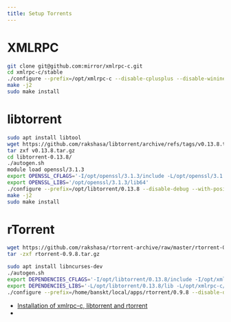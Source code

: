 ```yaml
---
title: Setup Torrents
---
```


# XMLRPC
```bash
git clone git@github.com:mirror/xmlrpc-c.git
cd xmlrpc-c/stable
./configure --prefix=/opt/xmlrpc-c --disable-cplusplus --disable-wininet-client --disable-libwww-client --disable-abyss-server --disable-cgi-server
make -j2
sudo make install
```

# libtorrent

```bash
sudo apt install libtool
wget https://github.com/rakshasa/libtorrent/archive/refs/tags/v0.13.8.tar.gz
tar zxf v0.13.8.tar.gz
cd libtorrent-0.13.8/
./autogen.sh
module load openssl/3.1.3
export OPENSSL_CFLAGS='-I/opt/openssl/3.1.3/include -L/opt/openssl/3.1.3/lib64 -lssl -lcrypto -Wl,-rpath,/opt/openssl/3.1.3/lib64'
export OPENSSL_LIBS='/opt/openssl/3.1.3/lib64'
./configure --prefix=/opt/libtorrent/0.13.8 --disable-debug --with-posix-fallocate
make -j2
sudo make install
```

# rTorrent

```bash
wget https://github.com/rakshasa/rtorrent-archive/raw/master/rtorrent-0.9.8.tar.gz
tar -zxf rtorrent-0.9.8.tar.gz

sudo apt install libncurses-dev 
./autogen.sh
export DEPENDENCIES_CFLAGS='-I/opt/libtorrent/0.13.8/include -I/opt/xmlrpc-c/include'
export DEPENDENCIES_LIBS='-L/opt/libtorrent/0.13.8/lib -L/opt/xmlrpc-c/lib'
./configure --prefix=/home/banskt/local/apps/rtorrent/0.9.8 --disable-debug --with-xmlrpc-c=/opt/xmlrpc-c/bin/xmlrpc-c-config

```
  - [Installation of xmlrpc-c, libtorrent and rtorrent](https://www.reddit.com/r/seedboxes/comments/e2p4mv/install_rtorrent_libtorrent_and_xmlrpcc_from/)
  - 
